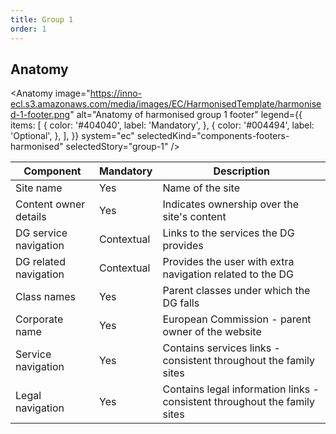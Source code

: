 ```yaml
---
title: Group 1
order: 1
---
```



## Anatomy

<Anatomy
  image="https://inno-ecl.s3.amazonaws.com/media/images/EC/HarmonisedTemplate/harmonised-1-footer.png"
  alt="Anatomy of harmonised group 1 footer"
  legend={{
    items: [
      {
        color: '#404040',
        label: 'Mandatory',
      },
      {
        color: '#004494',
        label: 'Optional',
      },
    ],
  }}
  system="ec"
  selectedKind="components-footers-harmonised"
  selectedStory="group-1"
/>

| Component             | Mandatory  | Description                                                               |
| --------------------- | ---------- | ------------------------------------------------------------------------- |
| Site name             | Yes        | Name of the site                                                          |
| Content owner details | Yes        | Indicates ownership over the site's content                               |
| DG service navigation | Contextual | Links to the services the DG provides                                     |
| DG related navigation | Contextual | Provides the user with extra navigation related to the DG                 |
| Class names           | Yes        | Parent classes under which the DG falls                                   |
| Corporate name        | Yes        | European Commission - parent owner of the website                         |
| Service navigation    | Yes        | Contains services links - consistent throughout the family sites          |
| Legal navigation      | Yes        | Contains legal information links - consistent throughout the family sites |
